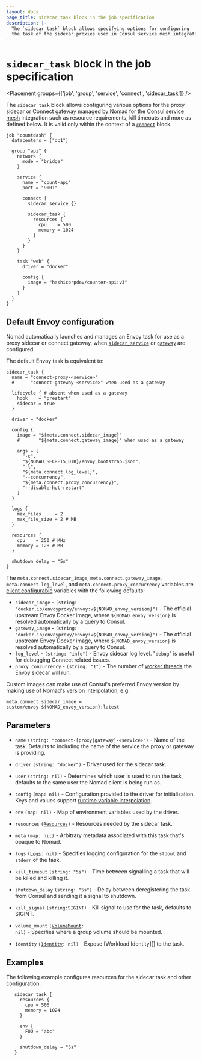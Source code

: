 ```yaml
---
layout: docs
page_title: sidecar_task block in the job specification
description: |-
  The `sidecar_task` block allows specifying options for configuring
  the task of the sidecar proxies used in Consul service mesh integration
---
```


# `sidecar_task` block in the job specification

<Placement groups={['job', 'group', 'service', 'connect', 'sidecar_task']} />

The `sidecar_task` block allows configuring various options for the proxy
sidecar or Connect gateway managed by Nomad for the [Consul
service mesh](/nomad/docs/networking/consul) integration such as
resource requirements, kill timeouts and more as defined below. It is valid
only within the context of a [`connect`][connect] block.

```hcl
job "countdash" {
  datacenters = ["dc1"]

  group "api" {
    network {
      mode = "bridge"
    }

    service {
      name = "count-api"
      port = "9001"

      connect {
        sidecar_service {}

        sidecar_task {
          resources {
            cpu    = 500
            memory = 1024
          }
        }
      }
    }

    task "web" {
      driver = "docker"

      config {
        image = "hashicorpdev/counter-api:v3"
      }
    }
  }
}
```

## Default Envoy configuration

Nomad automatically launches and manages an Envoy task for use as a proxy sidecar
or connect gateway, when [`sidecar_service`][sidecar_service] or [`gateway`][gateway]
are configured.

The default Envoy task is equivalent to:

```hcl
sidecar_task {
  name = "connect-proxy-<service>"
  #      "connect-gateway-<service>" when used as a gateway

  lifecycle { # absent when used as a gateway
    hook    = "prestart"
    sidecar = true
  }

  driver = "docker"

  config {
    image = "${meta.connect.sidecar_image}"
    #       "${meta.connect.gateway_image}" when used as a gateway

    args = [
      "-c",
      "${NOMAD_SECRETS_DIR}/envoy_bootstrap.json",
      "-l",
      "${meta.connect.log_level}",
      "--concurrency",
      "${meta.connect.proxy_concurrency}",
      "--disable-hot-restart"
    ]
  }

  logs {
    max_files     = 2
    max_file_size = 2 # MB
  }

  resources {
    cpu    = 250 # MHz
    memory = 128 # MB
  }

  shutdown_delay = "5s"
}
```

The `meta.connect.sidecar_image`, `meta.connect.gateway_image`, `meta.connect.log_level`,
and `meta.connect.proxy_concurrency` variables are [client configurable][nodemeta]
variables with the following defaults:

- `sidecar_image` - `(string: "docker.io/envoyproxy/envoy:v${NOMAD_envoy_version}")` - The official
  upstream Envoy Docker image, where `${NOMAD_envoy_version}` is resolved automatically
  by a query to Consul.
- `gateway_image` - `(string: "docker.io/envoyproxy/envoy:v${NOMAD_envoy_version}")` - The official
  upstream Envoy Docker image, where `${NOMAD_envoy_version}` is resolved automatically
  by a query to Consul.
- `log_level` - `(string: "info")` - Envoy sidecar log level. "`debug`" is useful for
  debugging Connect related issues.
- `proxy_concurrency` - `(string: "1")` - The number of [worker threads][worker_threads] the Envoy
  sidecar will run.

Custom images can make use of Consul's preferred Envoy version by making use of
Nomad's version interpolation, e.g.

```hcl
meta.connect.sidecar_image = custom/envoy-${NOMAD_envoy_version}:latest
```

## Parameters

- `name` `(string: "connect-[proxy|gateway]-<service>")` - Name of the task. Defaults to
  including the name of the service the proxy or gateway is providing.

- `driver` `(string: "docker")` - Driver used for the sidecar task.

- `user` `(string: nil)` - Determines which user is used to run the task, defaults
  to the same user the Nomad client is being run as.

- `config` `(map: nil)` - Configuration provided to the driver for initialization.
  Keys and values support [runtime variable interpolation][interpolation].

- `env` `(map: nil)` - Map of environment variables used by the driver.

- `resources` <code>([Resources][resources])</code> - Resources needed by the sidecar task.

- `meta` `(map: nil)` - Arbitrary metadata associated with this task that's opaque to Nomad.

- `logs` <code>([Logs][]: nil)</code> - Specifies logging configuration for the
  `stdout` and `stderr` of the task.

- `kill_timeout` `(string: "5s")` - Time between signalling a task that will be
  killed and killing it.

- `shutdown_delay` `(string: "5s")` - Delay between deregistering the task from
  Consul and sending it a signal to shutdown.

- `kill_signal` `(string:SIGINT)` - Kill signal to use for the task, defaults to SIGINT.

- `volume_mount` <code>([VolumeMount][]: nil)</code> - Specifies where a group
  volume should be mounted.

- `identity` <code>([Identity][]: nil)</code> - Expose [Workload Identity][] to
  the task.

## Examples

The following example configures resources for the sidecar task and other configuration.

```hcl
   sidecar_task {
     resources {
       cpu = 500
       memory = 1024
     }

     env {
       FOO = "abc"
     }

     shutdown_delay = "5s"
   }

```

[connect]: /nomad/docs/job-specification/connect 'Nomad connect Job Specification'
[gateway]: /nomad/docs/job-specification/gateway
[group]: /nomad/docs/job-specification/group 'Nomad group Job Specification'
[interpolation]: /nomad/docs/reference/runtime-variable-interpolation 'Nomad interpolation'
[job]: /nomad/docs/job-specification/job 'Nomad job Job Specification'
[Identity]: /nomad/docs/job-specification/identity 'Nomad identity Job Specification'
[logs]: /nomad/docs/job-specification/logs 'Nomad logs Job Specification'
[resources]: /nomad/docs/job-specification/resources 'Nomad resources Job Specification'
[sidecar_service]: /nomad/docs/job-specification/sidecar_service 'Nomad sidecar service Specification'
[task]: /nomad/docs/job-specification/task 'Nomad task Job Specification'
[nodemeta]: /nomad/docs/configuration/client#meta
[worker_threads]: https://www.envoyproxy.io/docs/envoy/latest/operations/cli#cmdoption-concurrency
[volumemount]: /nomad/docs/job-specification/volume_mount 'Nomad volume_mount Job Specification'
